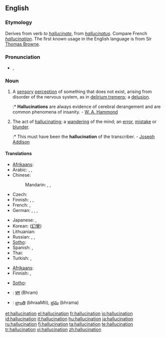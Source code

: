 ==English==
{{wikipedia}}

===Etymology===
Derives from verb ''to [[hallucinate]]'', from {{etyl|la}} ''[[hallucinatus]]''. Compare French ''[[hallucination]]''. The first known usage in the English language is from Sir [[Thomas Browne]].

===Pronunciation===
* {{IPA|/həˌluːsəˈneɪʃən/}}, {{SAMPA|/h@%lu:s@"neIS@n/}}
*: {{rhymes|eɪʃǝn}}

===Noun===
{{en-noun}}

# A [[sensory]] [[perception]] of something that does not exist, arising from disorder of the nervous system, as in [[delirium tremens]]; a [[delusion]].
#:* '''Hallucinations''' are always evidence of cerebral derangement and are common phenomena of insanity. - [[W. A. Hammond]]
# The act of [[hallucinating]]; a [[wandering]] of the mind; an [[error]], [[mistake]] or [[blunder]].
#:* This must have been the '''hallucination''' of the transcriber. - [[w:Joseph Addison|Joseph Addison]]

====Translations====
{{trans-top|sensory perception of something that does not exist}}
* [[Afrikaans]]: {{t|af|hallusinasie}}
* Arabic: {{t|ar|هلوسة|f|tr=hálwasa|sc=Arab}},  {{t-|ar|وهم|m|tr=wahm|sc=Arab}},  {{t|ar|انخداع|m|tr=inkhidaa3|sc=Arab}}
* Chinese:
*: Mandarin: {{t-|cmn|幻覺|sc=Hani}},  {{t-|cmn|幻觉|tr=huànjiào|sc=Hani}},  {{t-|cmn|幻想|tr=huànxiǎng|sc=Hani}}
* Czech: {{t+|cs|halucinace|f}}
* Finnish: {{t-|fi|aistiharha}}, {{t-|fi|harha-aistimus}}, {{t+|fi|hallusinaatio}}
* French: {{t+|fr|hallucination|f}},  {{t+|fr|illusion|f}}
* German: {{t|de|Halluzination|f}},  {{t-|de|Wahnvorstellung|f}},  {{t|de|Sinnestäuschung|f}},  {{t+|de|Illusion|f}}
{{trans-mid}}
* Japanese: {{t|ja|幻覚|tr=げんかく, genkaku|sc=Jpan}},  {{t-|ja|幻想|tr=げんそう, gensō|sc=Jpan}}
* Korean: {{t|ko|환각|tr=hwangak|sc=Hang}} ([[幻覺]])
* Lithuanian: {{t-|lt|haliucinacija|f|xs=Lithuanian}}
* Russian: {{t|ru|галлюцинация|f|tr=galljucinácija|sc=Cyrl}},  {{t|ru|иллюзия|f|tr=illjúzija|sc=Cyrl}},  {{t|ru|наваждение|n|tr=navaždénije|sc=Cyrl}}
* [[Sotho]]: {{t|st|pono tse fosahetseng}}
* Spanish: {{t-|es|alucinación|f}},  {{t-|es|ilusión|f}}
* Thai: {{t|th|ภาพลวงตา|tr=paa pluang dtaa|sc=Thai}}
* Turkish: {{t|tr|sanrı}},  {{t|tr|halüsinasyon}}
{{trans-bottom}}

{{trans-top|act of hallucinating}}
* [[Afrikaans]]: {{t|af|hallusineer}}
* Finnish: {{t-|fi|harha-aistimus}}, {{t+|fi|hallusinaatio}}
{{trans-mid}}
* [[Sotho]]: {{t|st|phofa}}
{{trans-bottom}}

{{checktrans-top}}
* {{ttbc|Hindi}}: [[भ्रम]] (Bhram)
* {{ttbc|Telugu}}: [[భ్రాంతి]] (bhraaMti), [[భ్రమ]] (bhrama)
{{trans-bottom}}

[[et:hallucination]]
[[el:hallucination]]
[[fr:hallucination]]
[[io:hallucination]]
[[id:hallucination]]
[[it:hallucination]]
[[hu:hallucination]]
[[ja:hallucination]]
[[ru:hallucination]]
[[fi:hallucination]]
[[ta:hallucination]]
[[te:hallucination]]
[[tr:hallucination]]
[[vi:hallucination]]
[[zh:hallucination]]